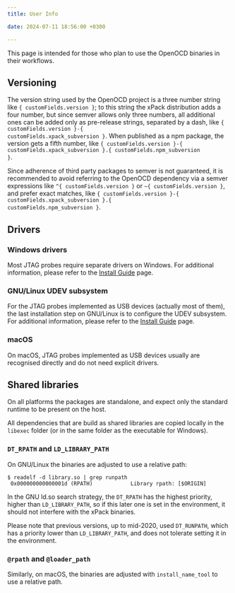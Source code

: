 ```yaml
---
title: User Info

date: 2024-07-11 18:56:00 +0300

---
```



This page is intended for those who plan
to use the OpenOCD binaries in their workflows.

## Versioning

The version string used by the OpenOCD project is a three number string
like <code>{ customFields.version }</code>; to this string the xPack distribution adds a four number,
but since semver allows only three numbers, all additional ones can
be added only as pre-release strings, separated by a dash,
like <code>{ customFields.version }-{ customFields.xpack_subversion }</code>. When published as a npm package, the version gets
a fifth number, like <code>{ customFields.version }-{ customFields.xpack_subversion }.{ customFields.npm_subversion }</code>.

Since adherence of third party packages to semver is not guaranteed,
it is recommended to avoid referring to the OpenOCD dependency via
a semver expressions like <code>^{ customFields.version }</code> or
<code>~{ customFields.version }</code>, and prefer exact matches, like <code>{ customFields.version }-{ customFields.xpack_subversion }.{ customFields.npm_subversion }</code>.

## Drivers

### Windows drivers

Most JTAG probes require separate drivers on Windows.
For additional information, please refer to the
[Install Guide](/docs/install/) page.

### GNU/Linux UDEV subsystem

For the JTAG probes implemented as USB devices (actually most of them),
the last installation step on GNU/Linux is to configure the UDEV subsystem.
For additional information, please refer to the
[Install Guide](https://xpack.github.io/openocd/install/) page.

### macOS

On macOS, JTAG probes implemented as USB devices usually are
recognised directly and do not need explicit drivers.

## Shared libraries

On all platforms the packages are standalone, and expect only the standard
runtime to be present on the host.

All dependencies that are build as shared libraries are copied locally
in the `libexec` folder (or in the same folder as the executable for Windows).

### `DT_RPATH` and `LD_LIBRARY_PATH`

On GNU/Linux the binaries are adjusted to use a relative path:

```console
$ readelf -d library.so | grep runpath
 0x000000000000001d (RPATH)            Library rpath: [$ORIGIN]
```

In the GNU ld.so search strategy, the `DT_RPATH` has
the highest priority, higher than `LD_LIBRARY_PATH`, so if this later one
is set in the environment, it should not interfere with the xPack binaries.

Please note that previous versions, up to mid-2020, used `DT_RUNPATH`, which
has a priority lower than `LD_LIBRARY_PATH`, and does not tolerate setting
it in the environment.

### `@rpath` and `@loader_path`

Similarly, on macOS, the binaries are adjusted with `install_name_tool` to use a
relative path.

